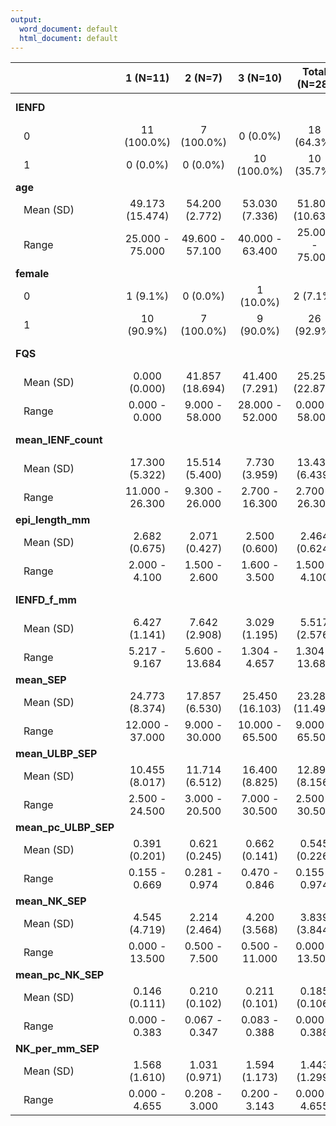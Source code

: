 ---
output:
  word_document: default
  html_document: default
---
|                            |    1 (N=11)     |     2 (N=7)     |    3 (N=10)     |  Total (N=28)   | p value|
|:---------------------------|:---------------:|:---------------:|:---------------:|:---------------:|-------:|
|**IENFD**                   |                 |                 |                 |                 | < 0.001|
|&nbsp;&nbsp;&nbsp;0         |   11 (100.0%)   |   7 (100.0%)    |    0 (0.0%)     |   18 (64.3%)    |        |
|&nbsp;&nbsp;&nbsp;1         |    0 (0.0%)     |    0 (0.0%)     |   10 (100.0%)   |   10 (35.7%)    |        |
|**age**                     |                 |                 |                 |                 |   0.577|
|&nbsp;&nbsp;&nbsp;Mean (SD) | 49.173 (15.474) | 54.200 (2.772)  | 53.030 (7.336)  | 51.807 (10.639) |        |
|&nbsp;&nbsp;&nbsp;Range     | 25.000 - 75.000 | 49.600 - 57.100 | 40.000 - 63.400 | 25.000 - 75.000 |        |
|**female**                  |                 |                 |                 |                 |   0.696|
|&nbsp;&nbsp;&nbsp;0         |    1 (9.1%)     |    0 (0.0%)     |    1 (10.0%)    |    2 (7.1%)     |        |
|&nbsp;&nbsp;&nbsp;1         |   10 (90.9%)    |   7 (100.0%)    |    9 (90.0%)    |   26 (92.9%)    |        |
|**FQS**                     |                 |                 |                 |                 | < 0.001|
|&nbsp;&nbsp;&nbsp;Mean (SD) |  0.000 (0.000)  | 41.857 (18.694) | 41.400 (7.291)  | 25.250 (22.874) |        |
|&nbsp;&nbsp;&nbsp;Range     |  0.000 - 0.000  | 9.000 - 58.000  | 28.000 - 52.000 | 0.000 - 58.000  |        |
|**mean_IENF_count**         |                 |                 |                 |                 | < 0.001|
|&nbsp;&nbsp;&nbsp;Mean (SD) | 17.300 (5.322)  | 15.514 (5.400)  |  7.730 (3.959)  | 13.436 (6.439)  |        |
|&nbsp;&nbsp;&nbsp;Range     | 11.000 - 26.300 | 9.300 - 26.000  | 2.700 - 16.300  | 2.700 - 26.300  |        |
|**epi_length_mm**           |                 |                 |                 |                 |   0.124|
|&nbsp;&nbsp;&nbsp;Mean (SD) |  2.682 (0.675)  |  2.071 (0.427)  |  2.500 (0.600)  |  2.464 (0.624)  |        |
|&nbsp;&nbsp;&nbsp;Range     |  2.000 - 4.100  |  1.500 - 2.600  |  1.600 - 3.500  |  1.500 - 4.100  |        |
|**IENFD_f_mm**              |                 |                 |                 |                 | < 0.001|
|&nbsp;&nbsp;&nbsp;Mean (SD) |  6.427 (1.141)  |  7.642 (2.908)  |  3.029 (1.195)  |  5.517 (2.576)  |        |
|&nbsp;&nbsp;&nbsp;Range     |  5.217 - 9.167  | 5.600 - 13.684  |  1.304 - 4.657  | 1.304 - 13.684  |        |
|**mean_SEP**                |                 |                 |                 |                 |   0.364|
|&nbsp;&nbsp;&nbsp;Mean (SD) | 24.773 (8.374)  | 17.857 (6.530)  | 25.450 (16.103) | 23.286 (11.496) |        |
|&nbsp;&nbsp;&nbsp;Range     | 12.000 - 37.000 | 9.000 - 30.000  | 10.000 - 65.500 | 9.000 - 65.500  |        |
|**mean_ULBP_SEP**           |                 |                 |                 |                 |   0.232|
|&nbsp;&nbsp;&nbsp;Mean (SD) | 10.455 (8.017)  | 11.714 (6.512)  | 16.400 (8.825)  | 12.893 (8.156)  |        |
|&nbsp;&nbsp;&nbsp;Range     | 2.500 - 24.500  | 3.000 - 20.500  | 7.000 - 30.500  | 2.500 - 30.500  |        |
|**mean_pc_ULBP_SEP**        |                 |                 |                 |                 |   0.009|
|&nbsp;&nbsp;&nbsp;Mean (SD) |  0.391 (0.201)  |  0.621 (0.245)  |  0.662 (0.141)  |  0.545 (0.226)  |        |
|&nbsp;&nbsp;&nbsp;Range     |  0.155 - 0.669  |  0.281 - 0.974  |  0.470 - 0.846  |  0.155 - 0.974  |        |
|**mean_NK_SEP**             |                 |                 |                 |                 |   0.441|
|&nbsp;&nbsp;&nbsp;Mean (SD) |  4.545 (4.719)  |  2.214 (2.464)  |  4.200 (3.568)  |  3.839 (3.844)  |        |
|&nbsp;&nbsp;&nbsp;Range     | 0.000 - 13.500  |  0.500 - 7.500  | 0.500 - 11.000  | 0.000 - 13.500  |        |
|**mean_pc_NK_SEP**          |                 |                 |                 |                 |   0.305|
|&nbsp;&nbsp;&nbsp;Mean (SD) |  0.146 (0.111)  |  0.210 (0.102)  |  0.211 (0.101)  |  0.185 (0.106)  |        |
|&nbsp;&nbsp;&nbsp;Range     |  0.000 - 0.383  |  0.067 - 0.347  |  0.083 - 0.388  |  0.000 - 0.388  |        |
|**NK_per_mm_SEP**           |                 |                 |                 |                 |   0.642|
|&nbsp;&nbsp;&nbsp;Mean (SD) |  1.568 (1.610)  |  1.031 (0.971)  |  1.594 (1.173)  |  1.443 (1.299)  |        |
|&nbsp;&nbsp;&nbsp;Range     |  0.000 - 4.655  |  0.208 - 3.000  |  0.200 - 3.143  |  0.000 - 4.655  |        |
